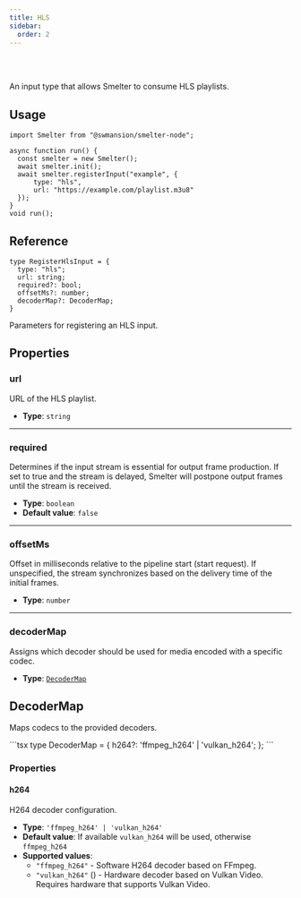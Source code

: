```yaml
---
title: HLS
sidebar:
  order: 2
---
```


<Badge text="Node.js" variant="tip" size="large" />

<br />
<br />

An input type that allows Smelter to consume HLS playlists.


## Usage
```tsx title=hlsInputExample.tsx
import Smelter from "@swmansion/smelter-node";

async function run() {
  const smelter = new Smelter();
  await smelter.init();
  await smelter.registerInput("example", {
      type: "hls",
      url: "https://example.com/playlist.m3u8"
  });
}
void run();
```

## Reference

<CollapsibleDetails summaryTitle='Type definitions' open>

```tsx
type RegisterHlsInput = {
  type: "hls";
  url: string;
  required?: bool;
  offsetMs?: number;
  decoderMap?: DecoderMap;
}
```
</CollapsibleDetails>

Parameters for registering an HLS input.

## Properties

### url
URL of the HLS playlist.

- **Type**: `string`
---

### required
Determines if the input stream is essential for output frame production. If set to true and the stream is delayed, Smelter will postpone output frames until the stream is received.

- **Type**: `boolean`
- **Default value**: `false`

---

### offsetMs
Offset in milliseconds relative to the pipeline start (start request). If unspecified, the stream synchronizes based on the delivery time of the initial frames.

- **Type**: `number`

---

### decoderMap
Assigns which decoder should be used for media encoded with a specific codec.

- **Type**: [`DecoderMap`](#decodermap)


## DecoderMap
Maps codecs to the provided decoders.

<CollapsibleDetails summaryTitle='Type definitions' open>
```tsx
type DecoderMap = {
  h264?: 'ffmpeg_h264' | 'vulkan_h264';
};
```
</CollapsibleDetails>

### Properties

#### h264
H264 decoder configuration.

- **Type**: `'ffmpeg_h264' | 'vulkan_h264'`
- **Default value**: If available `vulkan_h264` will be used, otherwise `ffmpeg_h264`
- **Supported values**:
  - `"ffmpeg_h264"` - Software H264 decoder based on FFmpeg.
  - `"vulkan_h264"` (<Badge text="Required feature:vk-video" variant="note" />) - Hardware decoder based on Vulkan Video.
    Requires hardware that supports Vulkan Video.

